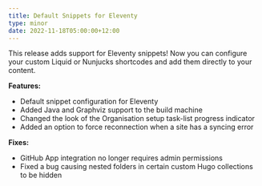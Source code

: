```yaml
---
title: Default Snippets for Eleventy
type: minor
date: 2022-11-18T05:00:00+12:00
---
```

This release adds support for Eleventy snippets\! Now you can configure your custom Liquid or Nunjucks shortcodes and add them directly to your content.

**Features:**

* Default snippet configuration for Eleventy
* Added Java and Graphviz support to the build machine
* Changed the look of the Organisation setup task-list progress indicator
* Added an option to force reconnection when a site has a syncing error

**Fixes:**

* GitHub App integration no longer requires admin permissions
* Fixed a bug causing nested folders in certain custom Hugo collections to be hidden